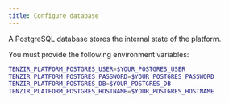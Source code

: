 ```yaml
---
title: Configure database
---
```


A PostgreSQL database stores the internal state of the platform.

You must provide the following environment variables:

```sh
TENZIR_PLATFORM_POSTGRES_USER=$YOUR_POSTGRES_USER
TENZIR_PLATFORM_POSTGRES_PASSWORD=$YOUR_POSTGRES_PASSWORD
TENZIR_PLATFORM_POSTGRES_DB=$YOUR_POSTGRES_DB
TENZIR_PLATFORM_POSTGRES_HOSTNAME=$YOUR_POSTGRES_HOSTNAME
```
